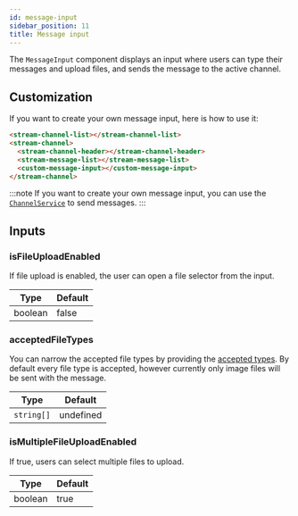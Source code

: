 ```yaml
---
id: message-input
sidebar_position: 11
title: Message input
---
```


The `MessageInput` component displays an input where users can type their messages and upload files, and sends the message to the active channel.

## Customization

If you want to create your own message input, here is how to use it:

```html
<stream-channel-list></stream-channel-list>
<stream-channel>
  <stream-channel-header></stream-channel-header>
  <stream-message-list></stream-message-list>
  <custom-message-input></custom-message-input>
</stream-channel>
```

:::note
If you want to create your own message input, you can use the [`ChannelService`](../services/channel.mdx) to send messages.
:::

## Inputs

### isFileUploadEnabled

If file upload is enabled, the user can open a file selector from the input.

| Type    | Default |
| ------- | ------- |
| boolean | false   |

### acceptedFileTypes

You can narrow the accepted file types by providing the [accepted types](https://developer.mozilla.org/en-US/docs/Web/HTML/Element/input/file#accept). By default every file type is accepted, however currently only image files will be sent with the message.

| Type       | Default   |
| ---------- | --------- |
| `string[]` | undefined |

### isMultipleFileUploadEnabled

If true, users can select multiple files to upload.

| Type    | Default |
| ------- | ------- |
| boolean | true    |
